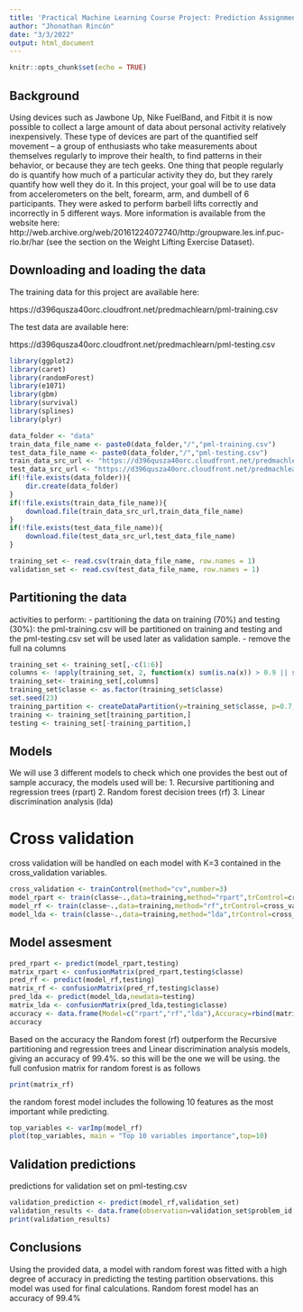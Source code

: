 ```yaml
---
title: 'Practical Machine Learning Course Project: Prediction Assignment Writeup'
author: "Jhonathan Rincón"
date: "3/3/2022"
output: html_document
---
```


```r
knitr::opts_chunk$set(echo = TRUE)
```

## Background

Using devices such as Jawbone Up, Nike FuelBand, and Fitbit it is now possible to collect a large amount of data about personal activity relatively inexpensively. These type of devices are part of the quantified self movement – a group of enthusiasts who take measurements about themselves regularly to improve their health, to find patterns in their behavior, or because they are tech geeks. One thing that people regularly do is quantify how much of a particular activity they do, but they rarely quantify how well they do it. In this project, your goal will be to use data from accelerometers on the belt, forearm, arm, and dumbell of 6 participants. They were asked to perform barbell lifts correctly and incorrectly in 5 different ways. More information is available from the website here: http://web.archive.org/web/20161224072740/http:/groupware.les.inf.puc-rio.br/har (see the section on the Weight Lifting Exercise Dataset).

## Downloading and loading the data

The training data for this project are available here:

https://d396qusza40orc.cloudfront.net/predmachlearn/pml-training.csv

The test data are available here:

https://d396qusza40orc.cloudfront.net/predmachlearn/pml-testing.csv
```r
library(ggplot2)
library(caret)
library(randomForest)
library(e1071)
library(gbm)
library(survival)
library(splines)
library(plyr)
```
```r
data_folder <- "data"
train_data_file_name <- paste0(data_folder,"/","pml-training.csv")
test_data_file_name <- paste0(data_folder,"/","pml-testing.csv")
train_data_src_url <- "https://d396qusza40orc.cloudfront.net/predmachlearn/pml-training.csv"
test_data_src_url <- "https://d396qusza40orc.cloudfront.net/predmachlearn/pml-testing.csv"
if(!file.exists(data_folder)){
    dir.create(data_folder)
}
if(!file.exists(train_data_file_name)){
    download.file(train_data_src_url,train_data_file_name)
}
if(!file.exists(test_data_file_name)){
    download.file(test_data_src_url,test_data_file_name)
}

training_set <- read.csv(train_data_file_name, row.names = 1)
validation_set <- read.csv(test_data_file_name, row.names = 1)
```
## Partitioning the data

activities to perform:
- partitioning the data on training (70%) and testing (30%): the pml-training.csv will be partitioned on training and testing and the pml-testing.csv set will be used later as validation sample.
- remove the full na columns
```r
training_set <- training_set[,-c(1:6)]
columns <- !apply(training_set, 2, function(x) sum(is.na(x)) > 0.9 || sum(x=="")>0.9)
training_set<- training_set[,columns]
training_set$classe <- as.factor(training_set$classe)
set.seed(23)
training_partition <- createDataPartition(y=training_set$classe, p=0.7,list=FALSE)
training <- training_set[training_partition,]
testing <- training_set[-training_partition,]
```
## Models

We will use 3 different models to check which one provides the best out of sample accuracy, the models used will be:
1. Recursive partitioning and regression trees (rpart)
2. Random forest decision trees (rf)
3. Linear discrimination analysis (lda)

# Cross validation
cross validation will be handled on each model with K=3 contained in the cross_validation variables.

```r
cross_validation <- trainControl(method="cv",number=3)
model_rpart <- train(classe~.,data=training,method="rpart",trControl=cross_validation)
model_rf <- train(classe~.,data=training,method="rf",trControl=cross_validation)
model_lda <- train(classe~.,data=training,method="lda",trControl=cross_validation)
```

## Model assesment
```r
pred_rpart <- predict(model_rpart,testing)
matrix_rpart <- confusionMatrix(pred_rpart,testing$classe)
pred_rf <- predict(model_rf,testing)
matrix_rf <- confusionMatrix(pred_rf,testing$classe)
pred_lda <- predict(model_lda,newdata=testing)
matrix_lda <- confusionMatrix(pred_lda,testing$classe)
accuracy <- data.frame(Model=c("rpart","rf","lda"),Accuracy=rbind(matrix_rpart$overall[1],matrix_rf$overall[1],matrix_lda$overall[1]))
accuracy
```
Based on the accuracy the Random forest (rf) outperform the Recursive partitioning and regression trees and Linear discrimination analysis models, giving an accuracy of 99.4%. so this will be the one we will be using. the full confusion matrix for random forest is as follows

```r
print(matrix_rf)

```

the random forest model includes the following 10 features as the most important while predicting.

```r
top_variables <- varImp(model_rf)
plot(top_variables, main = "Top 10 variables importance",top=10)
```

## Validation predictions

predictions for validation set on pml-testing.csv

```r
validation_prediction <- predict(model_rf,validation_set)
validation_results <- data.frame(observation=validation_set$problem_id,classe_prediction=validation_prediction)
print(validation_results)
```

## Conclusions

Using the provided data, a model with random forest was fitted with a high degree of accuracy in predicting the testing partition observations. this model was used for final calculations.
Random forest model has an accuracy of 99.4%


